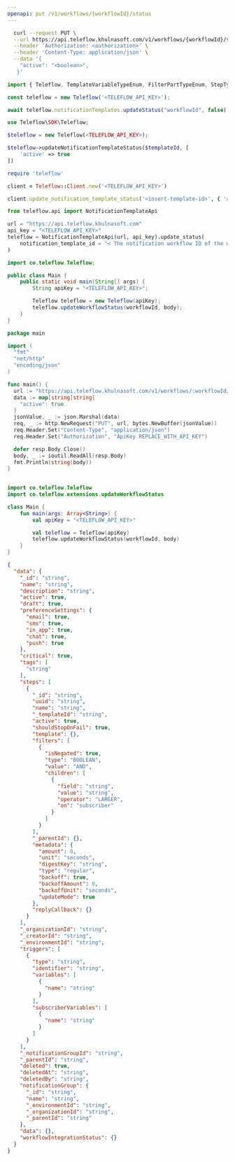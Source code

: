 ```yaml
---
openapi: put /v1/workflows/{workflowId}/status
---
```


<Snippet file="apikey-warning.mdx" />

<RequestExample>

```bash cURL
  curl --request PUT \
  --url https://api.teleflow.khulnasoft.com/v1/workflows/{workflowId}/status \
  --header 'Authorization: <authorization>' \
  --header 'Content-Type: application/json' \
  --data '{
    "active": "<boolean>",
   }'
```

```javascript Node.js
import { Teleflow, TemplateVariableTypeEnum, FilterPartTypeEnum, StepTypeEnum } from '@teleflow/node';

const teleflow = new Teleflow('<TELEFLOW_API_KEY>');

await teleflow.notificationTemplates.updateStatus("workflowId", false)
```

```php PHP
use Teleflow\SDK\Teleflow;

$teleflow = new Teleflow(<TELEFLOW_API_KEY>);

$teleflow->updateNotificationTemplateStatus($templateId, [
    'active' => true
])
```

```ruby Ruby
require 'teleflow'

client = Teleflow::Client.new('<TELEFLOW_API_KEY>')

client.update_notification_template_status('<insert-template-id>', { 'active' => true })
```

```python Python
from teleflow.api import NotificationTemplateApi

url = "https://api.teleflow.khulnasoft.com"
api_key = "<TELEFLOW_API_KEY>"
teleflow = NotificationTemplateApi(url, api_key).update_status(
    notification_template_id = "< The notification workflow ID of the workflow>",
)
```

```java Java
import co.teleflow.Teleflow;

public class Main {
    public static void main(String[] args) {
        String apiKey = "<TELEFLOW_API_KEY>";

        Teleflow teleflow = new Teleflow(apiKey);
        teleflow.updateWorkflowStatus(workflowId, body);
    }
}
```

```go Go
package main

import (
  "fmt"
  "net/http"
  "encoding/json"
)

func main() {
  url := "https://api.teleflow.khulnasoft.com/v1/workflows/:workflowId/status"
  data := map[string]string{
    "active": true
  }
  jsonValue, _ := json.Marshal(data)
  req, _ := http.NewRequest("PUT", url, bytes.NewBuffer(jsonValue))
  req.Header.Set("Content-Type", "application/json")
  req.Header.Set("Authorization", "ApiKey REPLACE_WITH_API_KEY")

  defer resp.Body.Close()
  body, _ := ioutil.ReadAll(resp.Body)
  fmt.Println(string(body))
}
    
```

```kotlin Kotlin
import co.teleflow.Teleflow
import co.teleflow.extensions.updateWorkflowStatus

class Main {
    fun main(args: Array<String>) {
        val apiKey = "<TELEFLOW_API_KEY>"

        val teleflow = Teleflow(apiKey)
        teleflow.updateWorkflowStatus(workflowId, body)
    }
}
```

</RequestExample>

<ResponseExample>

```json Response
{
  "data": {
    "_id": "string",
    "name": "string",
    "description": "string",
    "active": true,
    "draft": true,
    "preferenceSettings": {
      "email": true,
      "sms": true,
      "in_app": true,
      "chat": true,
      "push": true
    },
    "critical": true,
    "tags": [
      "string"
    ],
    "steps": [
      {
        "_id": "string",
        "uuid": "string",
        "name": "string",
        "_templateId": "string",
        "active": true,
        "shouldStopOnFail": true,
        "template": {},
        "filters": [
          {
            "isNegated": true,
            "type": "BOOLEAN",
            "value": "AND",
            "children": [
              {
                "field": "string",
                "value": "string",
                "operator": "LARGER",
                "on": "subscriber"
              }
            ]
          }
        ],
        "_parentId": {},
        "metadata": {
          "amount": 0,
          "unit": "seconds",
          "digestKey": "string",
          "type": "regular",
          "backoff": true,
          "backoffAmount": 0,
          "backoffUnit": "seconds",
          "updateMode": true
        },
        "replyCallback": {}
      }
    ],
    "_organizationId": "string",
    "_creatorId": "string",
    "_environmentId": "string",
    "triggers": [
      {
        "type": "string",
        "identifier": "string",
        "variables": [
          {
            "name": "string"
          }
        ],
        "subscriberVariables": [
          {
            "name": "string"
          }
        ]
      }
    ],
    "_notificationGroupId": "string",
    "_parentId": "string",
    "deleted": true,
    "deletedAt": "string",
    "deletedBy": "string",
    "notificationGroup": {
      "_id": "string",
      "name": "string",
      "_environmentId": "string",
      "_organizationId": "string",
      "_parentId": "string"
    },
    "data": {},
    "workflowIntegrationStatus": {}
  }
}
```

</ResponseExample>